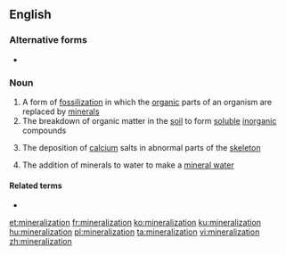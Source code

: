 ==English==

===Alternative forms===
* {{l|en|mineralisation}}

===Noun===
{{wikipedia}}
{{en-noun|-}}

# A form of [[fossilization]] in which the [[organic]] parts of an organism are replaced by [[mineral]]s
# The breakdown of organic matter in the [[soil]] to form [[soluble]] [[inorganic]] compounds
# {{lb|en|medicine}} The deposition of [[calcium]] salts in abnormal parts of the [[skeleton]]
# The addition of minerals to water to make a [[mineral water]]

====Related terms====
* {{l|en|mineralize}}

[[et:mineralization]]
[[fr:mineralization]]
[[ko:mineralization]]
[[ku:mineralization]]
[[hu:mineralization]]
[[pl:mineralization]]
[[ta:mineralization]]
[[vi:mineralization]]
[[zh:mineralization]]